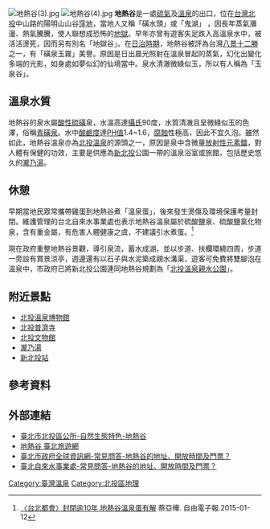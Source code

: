 [[File:地熱谷(3).jpg|thumb]]
[[File:地熱谷(4).jpg|thumb]]
'''地熱谷'''是一處[[硫氣|硫氣]]及[[溫泉|溫泉]]的出口，位在[[台灣|台灣]][[北投區|北投]]中山路的陽明山山谷[[窪地|窪地]]，當地人又稱「磺水頭」或「鬼湖」 ，因長年蒸氣瀰漫、熱氣騰騰，使人聯想成恐怖的[[地獄|地獄]]。早年亦曾有遊客失足跌入高溫泉水中，被活活燙死，因而另有別名「地獄谷」。在[[台灣日治時期|日治時期]]，地熱谷被評為台灣[[台灣八景|八景十二勝]]之一，有「磺泉玉霧」美譽。原因是日出晨光照射在溫泉冒起的蒸氣，幻化出變化多端的光影，如身處如夢似幻的仙境當中。泉水清澈微綠似玉，所以有人稱為「玉泉谷」。

==溫泉水質==
{{main|北投溫泉}}
地熱谷的泉水屬[[酸性|酸性]][[硫磺|硫磺]]泉，水溫高達[[攝氏|攝氏]]90度，水質清澈且呈微綠似玉的色澤，俗稱[[北投溫泉|青磺泉]]。水中[[酸鹼度|酸鹼度]]達[[PH值|PH值]]1.4~1.6，[[腐蝕|腐蝕]]性極高，因此不宜久泡。雖然如此，地熱谷溫泉亦為[[北投溫泉|北投溫泉]]的源頭之一，原因是泉中含微量[[放射性元素|放射性元素]][[鐳|鐳]]，對人體有保健的功效，主要是供應為[[新北投|新北投]]公園一帶的溫泉浴室或旅館，包括歷史悠久的[[瀧乃湯|瀧乃湯]]。

==休憩==
早期當地民眾常攜帶雞蛋到地熱谷煮「溫泉蛋」，後來發生燙傷及環境保護考量封閉。維護管理的台北自來水事業處也表示地熱谷溫泉屬於硫酸鹽泉、硫酸鹽氯化物泉，含有重金屬，有危害人體健康之虞，不建議引水煮蛋。<ref>[http://news.ltn.com.tw/news/local/paper/846771 〈台北都會〉封閉逾10年 地熱谷溫泉蛋有解] {{Wayback|url=http://news.ltn.com.tw/news/local/paper/846771 |date=20170206181825 }}蔡亞樺. 自由電子報.2015-01-12</ref>

現在政府重整地熱谷景觀，導引泉流，蓄水成湖，並以步道、扶欄環繞四周，步道一旁設有賞景涼亭，週邊還有以石子與水泥築成親水溝渠，遊客可免費將雙腳泡在溫泉中，市政府已將新北投公園連同地熱谷規劃為「[[北投公園|北投溫泉親水公園]]」。

==附近景點==
{{Commonscat|Beitou Hell Valley}}
*[[北投溫泉博物館|北投溫泉博物館]]
*[[北投普濟寺|北投普濟寺]]
*[[北投文物館|北投文物館]]
*[[瀧乃湯|瀧乃湯]]
*[[新北投站|新北投站]]

==參考資料==
{{reflist}}

==外部連結==
*[https://btdo.gov.taipei/News_Content.aspx?n=B154724D802DC488&sms=759A651A8E9BFAC0&s=83422AB5F005D50D 臺北市北投區公所-自然生態特色-地熱谷] {{Wayback|url=https://btdo.gov.taipei/News_Content.aspx?n=B154724D802DC488&sms=759A651A8E9BFAC0&s=83422AB5F005D50D |date=20210509164959 }}
*[https://web.archive.org/web/20190403171643/https://www.travel.taipei/zh-tw/attraction/details/210 地熱谷  臺北旅遊網]
*[https://www.gov.taipei/News_Content.aspx?n=EEC70A4186D4C828&sms=87415A8B9CE81B16&s=CA22DFCC722E6905 臺北市政府全球資訊網-常見問答-地熱谷的地址、開放時間及門票？]
*[https://www.water.gov.taipei/News_Content.aspx?n=30E4EDA27F6D9953&sms=87415A8B9CE81B16&s=CA22DFCC722E6905 臺北自來水事業處-常見問答-地熱谷的地址、開放時間及門票？]

{{台灣溫泉}}
{{台灣地景}}
{{DEFAULTSORT:Hell Valley}}
[[Category:臺灣溫泉|Category:臺灣溫泉]]
[[Category:北投區地理|Category:北投區地理]]